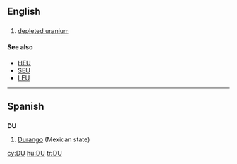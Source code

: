 {{also|Appendix:Variations of "du"}}
==English==

==={{initialism-old|en}}===
{{en-noun|-}}

# [[depleted uranium]]

====See also====
* [[HEU]]
* [[SEU]]
* [[LEU]]

----

==Spanish==

==={{abbreviation|Spanish}}===
'''DU'''

# [[Durango]] (Mexican state)

[[cy:DU]]
[[hu:DU]]
[[tr:DU]]